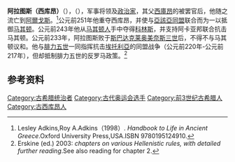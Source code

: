 {{Infobox Politician
| name = 阿拉圖斯
| image = LifeOfAratus.jpg
| caption = 西庫昂的阿拉圖斯时期的地图
| birth_date = 公元前271年
| birth_place = [[西庫昂|西庫昂]]
| residence =
| death_date = 公元前213年
| death_place = 
| office = 
| term = 
| term_end = 
| predecessor = 
| successor = 
| office2 = 
| term2 = 
| term_end2 = 
| office3 = 
| term3 = 
| term_end3 = 
| predecessor2 =
| successor2 = 
| constituency =
| party =
| religion = 
| occupation =[[政治家|政治家]]
| majority =
| spouse = 
| children = 
| website =
| footnotes =
| nickname      =
| allegiance    = 
| branch        =
| serviceyears  =
| rank          = 
| commands      =
| battles       = 
}}
'''阿拉图斯（西库昂）'''（{{lang-en|Aratus of Sicyon}}），（{{bd|前271年||前213年|}}），军事将领及[[政治家|政治家]]，其父[[西庫昂|西庫昂]]的{{tsl|en|Cleinias|克雷尼亚斯}}被罢官后，他随之流亡到[[阿爾戈斯|阿爾戈斯]]。<ref>Lesley Adkins,Roy A.Adkins（1998）. ''Handbook to Life in Ancient Greece''.Oxford University Press,USA.ISBN 9780195124910.</ref>公元前251年他重夺西库昂，并使与[[亞該亞同盟|亞該亞同盟]]联合而为一以抵御[[马其顿|马其顿]]。公元前243年他从[[马其顿人|马其顿人]]手中夺得[[科林斯|科林斯]]，并支持阿卡亚邦联合抗击马其顿。公元前233年，阿拉图斯败于[[斯巴达|斯巴达]][[克莱奥美奈斯三世|克莱奥美奈斯三世]]后，不得不与马其顿议和。他与[[腓力五世_(馬其頓)|腓力五世]]一同指挥抗击[[埃托利亞同盟|埃托利亞]]的同盟战争（公元前220年-公元前217年），但却抵制腓力五世的反罗马政策。<ref>Erskine (ed.) 2003: ''chapters on various Hellenistic rules, with detailed further reading''.See also reading for chapter 2.</ref>

== 参考资料 ==
{{reflist}}

{{Authority control}}
{{古希臘}}

[[Category:古希腊统治者|Category:古希腊统治者]]
[[Category:古代奥运会选手|Category:古代奥运会选手]]
[[Category:前3世纪古希腊人|Category:前3世纪古希腊人]]
[[Category:古西库昂人|Category:古西库昂人]]